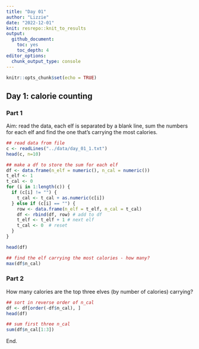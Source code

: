 ```yaml
---
title: "Day 01"
author: "Lizzie"
date: "2022-12-01"
knit: resrepo::knit_to_results
output:
  github_document:
    toc: yes
    toc_depth: 4
editor_options: 
  chunk_output_type: console
---
```


```r
knitr::opts_chunk$set(echo = TRUE)
```

## Day 1: calorie counting

### Part 1

Aim: read the data, each elf is separated by a blank line, sum the numbers for each elf and find the one that's carrying the most calories.

```r

## read data from file
c <- readLines("../data/day_01_1.txt")
head(c, n=10)

## make a df to store the sum for each elf
df <- data.frame(n_elf = numeric(), n_cal = numeric())
t_elf <- 1
t_cal <- 0
for (i in 1:length(c)) {
  if (c[i] != "") {
    t_cal <- t_cal + as.numeric(c[i])
  } else if (c[i] == "") {
    row <- data.frame(n_elf = t_elf, n_cal = t_cal)
    df <- rbind(df, row) # add to df
    t_elf <- t_elf + 1 # next elf
    t_cal <- 0  # reset
  }
}

head(df)

## find the elf carrying the most calories - how many?
max(df$n_cal)

```


### Part 2

How many calories are the top three elves (by number of calories) carrying?

```r

## sort in reverse order of n_cal
df <- df[order(-df$n_cal), ]
head(df)

## sum first three n_cal
sum(df$n_cal[1:3])
```


End.



